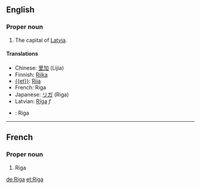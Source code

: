 ==English==
===Proper noun===

#The capital of [[Latvia]].

====Translations====
*Chinese: [[里加]] (Lijia)
*Finnish: [[Riika]]
* [[{{et}}]]: [[Riia]]
*French: Riga
*Japanese: [[リガ]] (Riga)
*Latvian: [[Rīga]] ''f''
*{{sv}}: Riga
----

==French==
===Proper noun===

#Riga

[[de:Riga]]
[[et:Riga]]